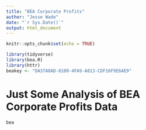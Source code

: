 ```yaml
---
title: "BEA Corporate Profits"
author: "Jesse Wade"
date: "`r Sys.Date()`"
output: html_document
---
```


```r
knitr::opts_chunk$set(echo = TRUE)
```


```r
library(tidyverse)
library(bea.R)
library(httr)
beakey <- "DA37A0AD-8100-4FA9-A813-CDF16F9E6AE9"
```


# Just Some Analysis of BEA Corporate Profits Data

```r
bea
```

